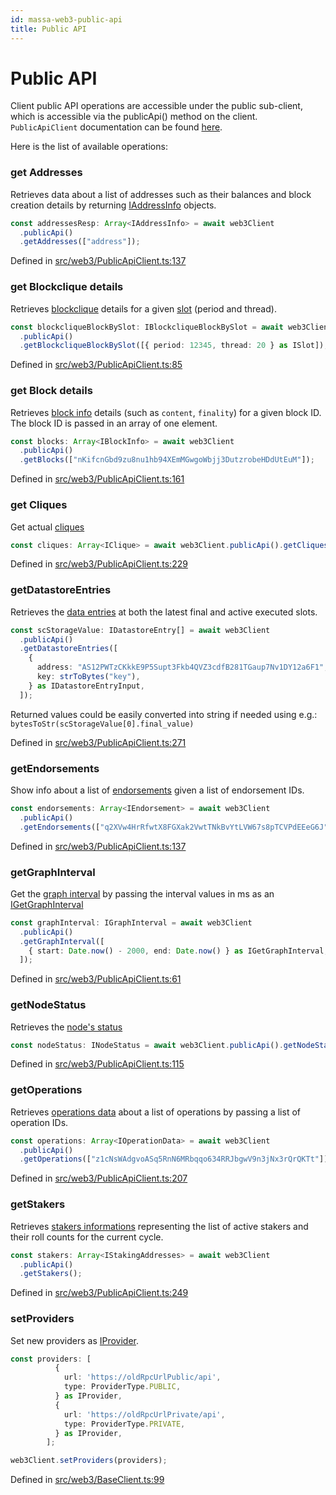 ```yaml
---
id: massa-web3-public-api
title: Public API
---
```


# Public API

Client public API operations are accessible under the public sub-client, which is accessible via the publicApi() method on the client.
`PublicApiClient` documentation can be found [here](https://web3.docs.massa.net/classes/PublicApiClient.html).

Here is the list of available operations:

### get Addresses

Retrieves data about a list of addresses such as their balances and block creation details by returning [IAddressInfo](https://web3.docs.massa.net/interfaces/IAddressInfo.html) objects.

```ts
const addressesResp: Array<IAddressInfo> = await web3Client
  .publicApi()
  .getAddresses(["address"]);
```

Defined in [src/web3/PublicApiClient.ts:137](https://github.com/massalabs/massa-web3/blob/41f5634/src/web3/PublicApiClient.ts#L137)

### get Blockclique details

Retrieves [blockclique](https://web3.docs.massa.net/interfaces/IBlockcliqueBlockBySlot.html) details for a given [slot](https://web3.docs.massa.net/interfaces/ISlot.html) (period and thread).

```ts
const blockcliqueBlockBySlot: IBlockcliqueBlockBySlot = await web3Client
  .publicApi()
  .getBlockcliqueBlockBySlot([{ period: 12345, thread: 20 } as ISlot]);
```

Defined in [src/web3/PublicApiClient.ts:85](https://github.com/massalabs/massa-web3/blob/41f5634/src/web3/PublicApiClient.ts#L85)

### get Block details

Retrieves [block info](https://web3.docs.massa.net/interfaces/IBlockInfo.html) details (such as `content`, `finality`) for a given block ID. The block ID is passed in an array of one element.

```ts
const blocks: Array<IBlockInfo> = await web3Client
  .publicApi()
  .getBlocks(["nKifcnGbd9zu8nu1hb94XEmMGwgoWbjj3DutzrobeHDdUtEuM"]);
```

Defined in [src/web3/PublicApiClient.ts:161](https://github.com/massalabs/massa-web3/blob/41f5634/src/web3/PublicApiClient.ts#L161)

### get Cliques

Get actual [cliques](https://web3.docs.massa.net/interfaces/IClique.html)

```ts
const cliques: Array<IClique> = await web3Client.publicApi().getCliques();
```

Defined in [src/web3/PublicApiClient.ts:229](https://github.com/massalabs/massa-web3/blob/41f5634/src/web3/PublicApiClient.ts#L229)

### getDatastoreEntries

Retrieves the [data entries](https://web3.docs.massa.net/interfaces/IDatastoreEntry.html) at both the latest final and active executed slots.

```ts
const scStorageValue: IDatastoreEntry[] = await web3Client
  .publicApi()
  .getDatastoreEntries([
    {
      address: "AS12PWTzCKkkE9P5Supt3Fkb4QVZ3cdfB281TGaup7Nv1DY12a6F1",
      key: strToBytes("key"),
    } as IDatastoreEntryInput,
  ]);
```

Returned values could be easily converted into string if needed using e.g.: `bytesToStr(scStorageValue[0].final_value)`

Defined in [src/web3/PublicApiClient.ts:271](https://github.com/massalabs/massa-web3/blob/41f5634/src/web3/PublicApiClient.ts#L271)

### getEndorsements

Show info about a list of [endorsements](https://web3.docs.massa.net/interfaces/IEndorsement.html) given a list of endorsement IDs.

```ts
const endorsements: Array<IEndorsement> = await web3Client
  .publicApi()
  .getEndorsements(["q2XVw4HrRfwtX8FGXak2VwtTNkBvYtLVW67s8pTCVPdEEeG6J"]);
```

Defined in [src/web3/PublicApiClient.ts:137](https://github.com/massalabs/massa-web3/blob/41f5634/src/web3/PublicApiClient.ts#L183)

### getGraphInterval

Get the [graph interval](https://web3.docs.massa.net/interfaces/IGraphInterval.html) by passing the interval values in ms as an [IGetGraphInterval](https://web3.docs.massa.net/interfaces/IGraphInterval.html)

```ts
const graphInterval: IGraphInterval = await web3Client
  .publicApi()
  .getGraphInterval([
    { start: Date.now() - 2000, end: Date.now() } as IGetGraphInterval,
  ]);
```

Defined in [src/web3/PublicApiClient.ts:61](https://github.com/massalabs/massa-web3/blob/41f5634/src/web3/PublicApiClient.ts#L61)

### getNodeStatus

Retrieves the [node's status](https://web3.docs.massa.net/interfaces/INodeStatus.html)

```ts
const nodeStatus: INodeStatus = await web3Client.publicApi().getNodeStatus();
```

Defined in [src/web3/PublicApiClient.ts:115](https://github.com/massalabs/massa-web3/blob/41f5634/src/web3/PublicApiClient.ts#L115)

### getOperations

Retrieves [operations data](https://web3.docs.massa.net/interfaces/IOperationData.html) about a list of operations by passing a list of operation IDs.

```ts
const operations: Array<IOperationData> = await web3Client
  .publicApi()
  .getOperations(["z1cNsWAdgvoASq5RnN6MRbqqo634RRJbgwV9n3jNx3rQrQKTt"]);
```

Defined in [src/web3/PublicApiClient.ts:207](https://github.com/massalabs/massa-web3/blob/41f5634/src/web3/PublicApiClient.ts#L207)

### getStakers

Retrieves [stakers informations](https://web3.docs.massa.net/interfaces/IStakingAddresses.html) representing the list of active stakers and their roll counts for the current cycle.

```ts
const stakers: Array<IStakingAddresses> = await web3Client
  .publicApi()
  .getStakers();
```

Defined in [src/web3/PublicApiClient.ts:249](https://github.com/massalabs/massa-web3/blob/41f5634/src/web3/PublicApiClient.ts#L249)

### setProviders

Set new providers as [IProvider](https://web3.docs.massa.net/interfaces/IProvider.html).

```ts
const providers: [
          {
            url: 'https://oldRpcUrlPublic/api',
            type: ProviderType.PUBLIC,
          } as IProvider,
          {
            url: 'https://oldRpcUrlPrivate/api',
            type: ProviderType.PRIVATE,
          } as IProvider,
        ];

web3Client.setProviders(providers);
```

Defined in [src/web3/BaseClient.ts:99](https://github.com/massalabs/massa-web3/blob/41f5634/src/web3/BaseClient.ts#L99)
